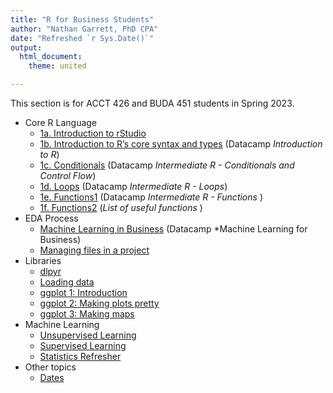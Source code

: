 ```yaml
--- 
title: "R for Business Students"
author: "Nathan Garrett, PhD CPA"
date: "Refreshed `r Sys.Date()`"
output: 
  html_document:
    theme: united

---
```



This section is for ACCT 426 and BUDA 451 students in Spring 2023.

* Core R Language
  - [1a. Introduction to rStudio](r01-intro.html)
  - [1b. Introduction to R's core syntax and types](r02-syntax.html) (Datacamp *Introduction to R*)
  - [1c. Conditionals](r03-syntax-conditionals.html) (Datacamp *Intermediate R - Conditionals and Control Flow*)
  - [1d. Loops](r04-syntax-loops.html) (Datacamp *Intermediate R - Loops*)
  - [1e. Functions1](r05-syntax-functions1.html) (Datacamp *Intermediate R - Functions* )
  - [1f. Functions2](r06-syntax-functions2.html) (*List of useful functions* )
* EDA Process
  - [Machine Learning in Business](ml01-intro.html) (Datacamp *Machine Learning for Business)
  - [Managing files in a project](r08-project-files.html)
* Libraries
  - [dlpyr](r10-dplyr.html)
  - [Loading data](r15-read.html)
  - [ggplot 1: Introduction](r20-ggplot.html)
  - [ggplot 2: Making plots pretty](r21-ggplot-pretty.html)
  - [ggplot 3: Making maps](r22-ggplot-maps-osm.html)
* Machine Learning
  - [Unsupervised Learning](r40-ml-unsupervised.html)
  - [Supervised Learning](r50-ml-supervised.html)
  - [Statistics Refresher](r60-statistics.html)
* Other topics
  - [Dates](r80-dates.html)
